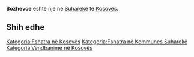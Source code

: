 {{Fshat në 
 | Emri                = Bozhevce
 | EmriAlt                = 
 | NAME_SHORT_FORM=      
 | NAME_GENERIC=      
 | NAME_SORT_NAME_RO=      BOZHEVCE
 | FULL_NAME_RO = Bozhevce
 | FULL_NAME_ND_RO=Bozhevce
 | SORT_NAME_RG=BOZHEVCE
 | FULL_NAME_RG=Bozhevce
 | FULL_NAME_ND_RG=Bozhevce
 | SRP_NAME_SHORT_FORM=      
 | SRP_NAME_GENERIC=      
 | SRP_NAME_SORT_NAME_RO=      
 | SRP_FULL_NAME_RO = 
 | SRP_FULL_NAME_ND_RO=
 | SRP_SORT_NAME_RG=
 | SRP_FULL_NAME_RG=
 | SRP_FULL_NAME_ND_RG=
 | Emri (Rasa dhanore) = 
 | Figura              = 
 | Shteti              = Kosovo
 | Komuna              = Suharekë
 | Kodi postar         = 
 | Sipërfaqja          = 

 | Popullsia           = 

 | Regj. i popullsisë  = 
 | Dend. e popullsisë  = 
 | Faqja zyrtare       = 
 <!--- Koordinatat ----> 
 | Gjerësia            = 42.801667
 | Gjatësia            = 20.824444
 | Lartësia            = 
}}
'''Bozhevce''' është një [[]] në [[Suharekë]] të [[Kosovës]].

<!-- == Gjeografia == -->
<!-- == Historia == -->
<!-- == Demografia == -->
== Shih edhe ==
{{Komuna Suharekë}}
{{Kosovo-Administrata-Cung}}

[[Kategoria:Fshatra në Kosovës]]
[[Kategoria:Fshatra në Kommunes Suharekë]]
[[Kategoria:Vendbanime në Kosovës]]